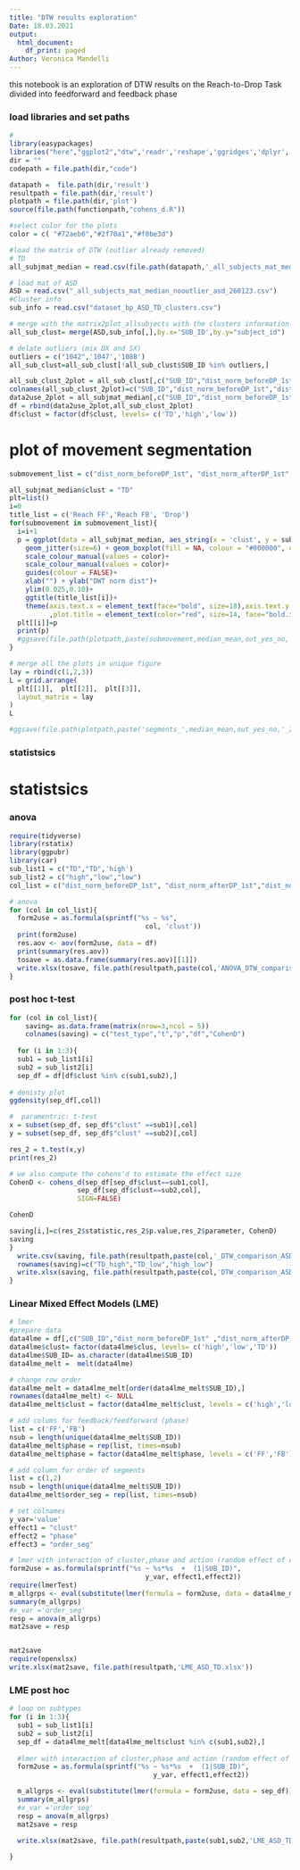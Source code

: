 ```yaml
---
title: "DTW results exploration"
Date: 18.03.2021
output:
  html_document:
    df_print: paged
Author: Veronica Mandelli
---
```

this notebook is an exploration of DTW results on the Reach-to-Drop Task divided into feedforward and feedback phase

### load libraries and set paths
```r
#
library(easypackages)
libraries("here","ggplot2","dtw",'readr','reshape','ggridges','dplyr','gridExtra','ggpubr','fpc')
dir = ""
codepath = file.path(dir,"code")

datapath =  file.path(dir,'result')
resultpath = file.path(dir,'result')
plotpath = file.path(dir,'plot')
source(file.path(functionpath,"cohens_d.R"))

#select color for the plots
color = c( "#72aeb6","#2f70a1","#f0be3d")

#load the matrix of DTW (outlier already removed)
# TD
all_subjmat_median = read.csv(file.path(datapath,'_all_subjects_mat_median_nooutlier_td_100323.csv'))

# load mat of ASD
ASD = read.csv("_all_subjects_mat_median_nooutlier_asd_260123.csv")
#Cluster info
sub_info = read.csv("dataset_bp_ASD_TD_clusters.csv")

# merge with the matrix2plot_allsubjects with the clusters information
all_sub_clust= merge(ASD,sub_info[,],by.x='SUB_ID',by.y="subject_id")

# delate outliers (mix DX and SX)
outliers = c("1042",'1047','1088')
all_sub_clust=all_sub_clust[!all_sub_clust$SUB_ID %in% outliers,]

all_sub_clust_2plot = all_sub_clust[,c("SUB_ID","dist_norm_beforeDP_1st","dist_norm_afterDP_1st", "dist_norm_REACH",          "dist_norm_DROP","new_cluster")]
colnames(all_sub_clust_2plot)=c("SUB_ID","dist_norm_beforeDP_1st","dist_norm_afterDP_1st", "dist_norm_REACH",          "dist_norm_DROP","clust")
data2use_2plot = all_subjmat_median[,c("SUB_ID","dist_norm_beforeDP_1st","dist_norm_afterDP_1st","dist_norm_REACH",      "dist_norm_DROP","clust")]
df = rbind(data2use_2plot,all_sub_clust_2plot)
df$clust = factor(df$clust, levels= c('TD','high','low'))
```

# plot of movement segmentation
```r
submovement_list = c("dist_norm_beforeDP_1st", "dist_norm_afterDP_1st","dist_norm_DROP")

all_subjmat_median$clust = "TD"
plt=list()
i=0
title_list = c('Reach FF','Reach FB', 'Drop')
for(submovement in submovement_list){
  i=i+1
  p = ggplot(data = all_subjmat_median, aes_string(x = 'clust', y = submovement, color = 'clust'))+
    geom_jitter(size=6) + geom_boxplot(fill = NA, colour = "#000000", outlier.shape = NA, lwd=0.7,fatten=5)+
    scale_colour_manual(values = color)+
    scale_colour_manual(values = color)+
    guides(colour = FALSE)+
    xlab("") + ylab("DWT norm dist")+
    ylim(0.025,0.10)+
    ggtitle(title_list[i])+
    theme(axis.text.x = element_text(face="bold", size=18),axis.text.y = element_text(face="bold", size=18)
          ,plot.title = element_text(color="red", size=14, face="bold.italic"))
  plt[[i]]=p
  print(p)
  #ggsave(file.path(plotpath,paste(submovement,median_mean,out_yes_no,'.pdf', sep='_')), p,width = 4,height = 6)
}

# merge all the plots in unique figure
lay = rbind(c(1,2,3))
L = grid.arrange(
  plt[[1]],  plt[[2]],  plt[[3]], 
  layout_matrix = lay
)
L

#ggsave(file.path(plotpath,paste('segments_',median_mean,out_yes_no,'_260123.pdf',sep='')), L ,width = 8,height =6 )
```


### statistsics 


# statistsics
### anova
```r
require(tidyverse)
library(rstatix)
library(ggpubr)
library(car)
sub_list1 = c("TD","TD",'high')
sub_list2 = c("high","low","low")
col_list = c("dist_norm_beforeDP_1st", "dist_norm_afterDP_1st","dist_norm_DROP")

# anova
for (col in col_list){
  form2use = as.formula(sprintf("%s ~ %s",
                                  col, 'clust'))
  print(form2use)
  res.aov <- aov(form2use, data = df)
  print(summary(res.aov))
  tosave = as.data.frame(summary(res.aov)[[1]])
  write.xlsx(tosave, file.path(resultpath,paste(col,'ANOVA_DTW_comparison_ASD_TD.xlsx',sep='')))
}
```
### post hoc t-test
```r

for (col in col_list){
    saving= as.data.frame(matrix(nrow=3,ncol = 5))
    colnames(saving) = c("test_type","t","p","df","CohenD")
    
  for (i in 1:3){
  sub1 = sub_list1[i]
  sub2 = sub_list2[i]
  sep_df = df[df$clust %in% c(sub1,sub2),]
  
# denisty plot
ggdensity(sep_df[,col])

#  paramentric: t-test
x = subset(sep_df, sep_df$"clust" ==sub1)[,col]
y = subset(sep_df, sep_df$"clust" ==sub2)[,col]

res_2 = t.test(x,y)
print(res_2)

# we also compute the cohens'd to estimate the effect size
CohenD <- cohens_d(sep_df[sep_df$clust==sub1,col],
                 sep_df[sep_df$clust==sub2,col], 
                 SIGN=FALSE)

CohenD

saving[i,]=c(res_2$statistic,res_2$p.value,res_2$parameter, CohenD)
saving
}
  write.csv(saving, file.path(resultpath,paste(col,'_DTW_comparison_ASD_TD.csv',sep='')))
  rownames(saving)=c("TD_high","TD_low","high_low")
  write.xlsx(saving, file.path(resultpath,paste(col,'DTW_comparison_ASD_TD.xlsx',sep='')))
}

```

### Linear Mixed Effect Models (LME)
```r
# lmer
#prepare data
data4lme = df[,c("SUB_ID","dist_norm_beforeDP_1st" ,"dist_norm_afterDP_1st","clust")]
data4lme$clust= factor(data4lme$clus, levels= c('high','low','TD'))
data4lme$SUB_ID= as.character(data4lme$SUB_ID)
data4lme_melt =  melt(data4lme)

# change row order
data4lme_melt = data4lme_melt[order(data4lme_melt$SUB_ID),]
rownames(data4lme_melt) <- NULL
data4lme_melt$clust = factor(data4lme_melt$clust, levels = c('high','low',"TD"))

# add colums for feedback/feedforward (phase)
list = c('FF','FB')
nsub = length(unique(data4lme_melt$SUB_ID))
data4lme_melt$phase = rep(list, times=nsub)
data4lme_melt$phase = factor(data4lme_melt$phase, levels = c('FF','FB'))

# add column for order of segments
list = c(1,2)
nsub = length(unique(data4lme_melt$SUB_ID))
data4lme_melt$order_seg = rep(list, times=nsub)

# set colnames
y_var='value'
effect1 = "clust"
effect2 = "phase" 
effect3 = "order_seg"

# lmer with interaction of cluster,phase and action (random effect of each subject's slope)
form2use = as.formula(sprintf("%s ~ %s*%s  +  (1|SUB_ID)",
                                  y_var, effect1,effect2))
require(lmerTest)
m_allgrps <- eval(substitute(lmer(formula = form2use, data = data4lme_melt)))
summary(m_allgrps)
#x_var ='order_seg'
resp = anova(m_allgrps)
mat2save = resp


mat2save
require(openxlsx)
write.xlsx(mat2save, file.path(resultpath,'LME_ASD_TD.xlsx'))
```

### LME post hoc
```r
# loop on subtypes
for (i in 1:3){
  sub1 = sub_list1[i]
  sub2 = sub_list2[i]
  sep_df = data4lme_melt[data4lme_melt$clust %in% c(sub1,sub2),]
  
  #lmer with interaction of cluster,phase and action (random effect of each subject's slope)
  form2use = as.formula(sprintf("%s ~ %s*%s  +  (1|SUB_ID)",
                                    y_var, effect1,effect2))

  m_allgrps <- eval(substitute(lmer(formula = form2use, data = sep_df)))
  summary(m_allgrps)
  #x_var ='order_seg'
  resp = anova(m_allgrps)
  mat2save = resp
  
  write.xlsx(mat2save, file.path(resultpath,paste(sub1,sub2,'LME_ASD_TD.xlsx',sep ="_")))

}
```